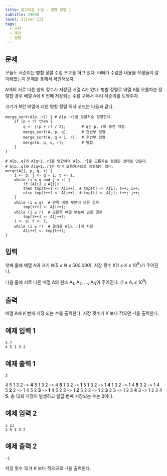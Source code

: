 ```yaml
---
title: 알고리즘 수업 - 병합 정렬 1
subtitle: 24060
level: Silver III
tags:
  - 구현
  - 재귀
  - 정렬
---
```


## 문제

오늘도 서준이는 병합 정렬 수업 조교를 하고 있다. 아빠가 수업한 내용을 학생들이 잘 이해했는지 문제를 통해서 확인해보자.

*N*개의 서로 다른 양의 정수가 저장된 배열 A가 있다. 병합 정렬로 배열 A를 오름차순 정렬할 경우 배열 A에 _K_ 번째 저장되는 수를 구해서 우리 서준이를 도와주자.

크기가 *N*인 배열에 대한 병합 정렬 의사 코드는 다음과 같다.

```
merge_sort(A[p..r]) { # A[p..r]을 오름차순 정렬한다.
    if (p < r) then {
        q <- ⌊(p + r) / 2⌋;       # q는 p, r의 중간 지점
        merge_sort(A, p, q);      # 전반부 정렬
        merge_sort(A, q + 1, r);  # 후반부 정렬
        merge(A, p, q, r);        # 병합
    }
}

# A[p..q]와 A[q+1..r]을 병합하여 A[p..r]을 오름차순 정렬된 상태로 만든다.
# A[p..q]와 A[q+1..r]은 이미 오름차순으로 정렬되어 있다.
merge(A[], p, q, r) {
    i <- p; j <- q + 1; t <- 1;
    while (i ≤ q and j ≤ r) {
        if (A[i] ≤ A[j])
        then tmp[t++] <- A[i++]; # tmp[t] <- A[i]; t++; i++;
        else tmp[t++] <- A[j++]; # tmp[t] <- A[j]; t++; j++;
    }
    while (i ≤ q)  # 왼쪽 배열 부분이 남은 경우
        tmp[t++] <- A[i++];
    while (j ≤ r)  # 오른쪽 배열 부분이 남은 경우
        tmp[t++] <- A[j++];
    i <- p; t <- 1;
    while (i ≤ r)  # 결과를 A[p..r]에 저장
        A[i++] <- tmp[t++];
}
```

## 입력

첫째 줄에 배열 A의 크기 _N_(5 ≤ _N_ ≤ 500,000), 저장 횟수 _K_(1 ≤ _K_ ≤ 10<sup>8</sup>)가 주어진다.

다음 줄에 서로 다른 배열 A의 원소 A<sub>1</sub>, A<sub>2</sub>, ..., A<sub>N</sub>이 주어진다. (1 ≤ A<sub>i</sub> ≤ 10<sup>9</sup>)

## 출력

배열 A에 _K_ 번째 저장 되는 수를 출력한다. 저장 횟수가 _K_ 보다 작으면 -1을 출력한다.

## 예제 입력 1

```
5 7
4 5 1 3 2
```

## 예제 출력 1

```
3
```

4 5 1 3 2 -> **4** 5 1 3 2 -> 4 **5** 1 3 2 -> **1** 5 1 3 2 -> 1 **4** 1 3 2 -> 1 4 **5** 3 2 -> 1 4 5 **2** 2 -> 1 4 5 2 **3** -> **1** 4 5 2 3 -> 1 **2** 5 2 3 -> 1 2 **3** 2 3 -> 1 2 3 **4** 3 -> 1 2 3 4 **5**. 총 12회 저장이 발생하고 일곱 번째 저장되는 수는 3이다.

## 예제 입력 2

```
5 13
4 5 1 3 2
```

## 예제 출력 2

```
-1
```

저장 횟수 12가 _K_ 보다 작으므로 -1을 출력한다.
